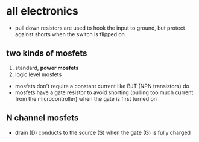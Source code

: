 # all electronics

- pull down resistors are used to hook the input to ground, but protect against shorts when the switch is flipped on

## two kinds of mosfets
1. standard, **power mosfets**
2. logic level mosfets

- mosfets don't require a constant current like BJT (NPN transistors) do
- mosfets have a gate resistor to avoid shorting (pulling too much current from the microcontroller) when the gate is first turned on


## N channel mosfets
- drain (D) conducts to the source (S) when the gate (G) is fully charged

## 
